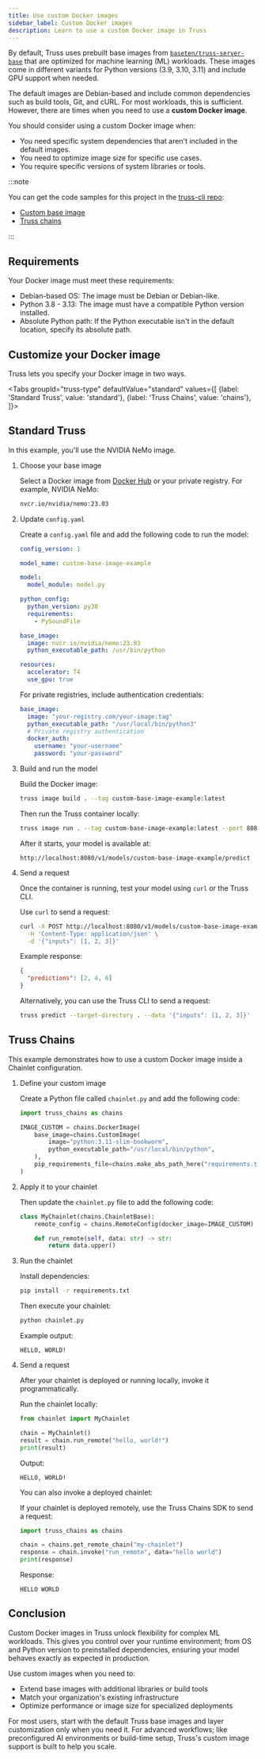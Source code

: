 ```yaml
---
title: Use custom Docker images
sidebar_label: Custom Docker images
description: Learn to use a custom Docker image in Truss
---
```


By default, Truss uses prebuilt base images from
[`baseten/truss-server-base`](https://hub.docker.com/r/baseten/truss-server-base)
that are optimized for machine learning (ML) workloads. These images come in different variants for
Python versions (3.9, 3.10, 3.11) and include GPU support when needed.

The default images are Debian-based and include common dependencies such as
build tools, Git, and cURL. For most workloads, this is sufficient. However,
there are times when you need to use a **custom Docker image**.

You should consider using a custom Docker image when:

- You need specific system dependencies that aren't included in the default images.
- You need to optimize image size for specific use cases.
- You require specific versions of system libraries or tools.

:::note

You can get the code samples for this project in the [truss-cli repo](https://github.com/rachfop/truss-cli):

- [Custom base image](https://github.com/rachfop/truss-cli/tree/main/custom-base-image-example)
- [Truss chains](https://github.com/rachfop/truss-cli/tree/main/truss_chains_example)

:::

## Requirements

Your Docker image must meet these requirements:

- Debian-based OS: The image must be Debian or Debian-like.
- Python 3.8 - 3.13: The image must have a compatible Python version installed.
- Absolute Python path: If the Python executable isn't in the default location, specify its absolute path.

## Customize your Docker image

Truss lets you specify your Docker image in two ways.


<Tabs groupId="truss-type" defaultValue="standard" values={[
{label: 'Standard Truss', value: 'standard'},
{label: 'Truss Chains', value: 'chains'},
]}>

<TabItem value="standard">

## Standard Truss

In this example, you'll use the NVIDIA NeMo image.

1. Choose your base image

    Select a Docker image from [Docker Hub](https://hub.docker.com/) or your private registry. For example, NVIDIA NeMo:

    ```bash
    nvcr.io/nvidia/nemo:23.03
    ```

2. Update `config.yaml`

    Create a `config.yaml` file and add the following code to run the model:

    ```yaml
    config_version: 1

    model_name: custom-base-image-example

    model:
      model_module: model.py

    python_config:
      python_version: py38
      requirements:
        - PySoundFile

    base_image:
      image: nvcr.io/nvidia/nemo:23.03
      python_executable_path: /usr/bin/python

    resources:
      accelerator: T4
      use_gpu: true
    ```

    For private registries, include authentication credentials:

    ```yaml
    base_image:
      image: "your-registry.com/your-image:tag"
      python_executable_path: "/usr/local/bin/python3"
      # Private registry authentication
      docker_auth:
        username: "your-username"
        password: "your-password"
    ```

3. Build and run the model

    Build the Docker image:

    ```bash
    truss image build . --tag custom-base-image-example:latest
    ```

    Then run the Truss container locally:

    ```bash
    truss image run . --tag custom-base-image-example:latest --port 8080
    ```

    After it starts, your model is available at:

    ```
    http://localhost:8080/v1/models/custom-base-image-example/predict
    ```

4. Send a request

    Once the container is running, test your model using `curl` or the Truss CLI.

    Use `curl` to send a request:

    ```bash
    curl -X POST http://localhost:8080/v1/models/custom-base-image-example:predict \
      -H 'Content-Type: application/json' \
      -d '{"inputs": [1, 2, 3]}'
    ```

    Example response:

    ```json
    {
      "predictions": [2, 4, 6]
    }
    ```

    Alternatively, you can use the Truss CLI to send a request:

    ```bash
    truss predict --target-directory . --data '{"inputs": [1, 2, 3]}'
    ```

</TabItem>

<TabItem value="chains">

## Truss Chains

This example demonstrates how to use a custom Docker image inside a Chainlet configuration.

1. Define your custom image

    Create a Python file called `chainlet.py` and add the following code:

    ```python
    import truss_chains as chains

    IMAGE_CUSTOM = chains.DockerImage(
        base_image=chains.CustomImage(
            image="python:3.11-slim-bookworm",
            python_executable_path="/usr/local/bin/python",
        ),
        pip_requirements_file=chains.make_abs_path_here("requirements.txt"),
    )
    ```

2. Apply it to your chainlet

    Then update the `chainlet.py` file to add the following code:

    ```python
    class MyChainlet(chains.ChainletBase):
        remote_config = chains.RemoteConfig(docker_image=IMAGE_CUSTOM)

        def run_remote(self, data: str) -> str:
            return data.upper()
    ```

3. Run the chainlet

    Install dependencies:

    ```bash
    pip install -r requirements.txt
    ```

    Then execute your chainlet:

    ```bash
    python chainlet.py
    ```

    Example output:

    ```
    HELLO, WORLD!
    ```

4. Send a request

    After your chainlet is deployed or running locally, invoke it programmatically.

    Run the chainlet locally:

    ```python
    from chainlet import MyChainlet

    chain = MyChainlet()
    result = chain.run_remote("hello, world!")
    print(result)
    ```

    Output:

    ```
    HELLO, WORLD!
    ```

    You can also invoke a deployed chainlet:

    If your chainlet is deployed remotely, use the Truss Chains SDK to send a request:

    ```python
    import truss_chains as chains

    chain = chains.get_remote_chain("my-chainlet")
    response = chain.invoke("run_remote", data="hello world")
    print(response)
    ```

    Response:

    ```
    HELLO WORLD
    ```

</TabItem>
</Tabs>

## Conclusion

Custom Docker images in Truss unlock flexibility for complex ML workloads. This
gives you control over your runtime environment; from OS and Python version to
preinstalled dependencies, ensuring your model behaves exactly as expected in
production.

Use custom images when you need to:

- Extend base images with additional libraries or build tools
- Match your organization's existing infrastructure
- Optimize performance or image size for specialized deployments

For most users, start with the default Truss base images and layer customization
only when you need it. For advanced workflows; like preconfigured AI
environments or build-time setup, Truss's custom image support is built to help
you scale.